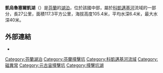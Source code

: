 {{Infobox lake
 | name = 凱烏魯塞爾凱湖
 | image = Keurusselka-WorldWind.jpg
 | caption = 凱烏魯塞爾凱湖衛星圖（紅圈）
 | image_bathymetry = 
 | caption_bathymetry = 
 | location = [[中芬蘭區|中芬蘭區]]
 | coordinates = {{WikidataCoord|display=it}}
 | type = 
 | pushpin_map=Finland#Europe
 | inflow = 
 | outflow = 
 | catchment = 
 | basin_countries = 芬蘭
 | length = {{convert|27|km|mi|abbr=on}}
 | width = 
 | area = {{convert|117.30|km2|sqmi|abbr=on}}
 | depth = {{convert|6.4|m|ft|abbr=on}}
 | max-depth = {{convert|40|m|ft|abbr=on}}
 | volume = 
 | residence_time = 
 | shore = 
 | elevation = {{convert|105.4|m|ft|abbr=on}}
 | islands = 
 | cities = [[凱烏魯|凱烏魯]]、[[曼泰|曼泰]]
}}

'''凱烏魯塞爾凱湖'''（{{lang-fi|Keurusselkä}}）是[[芬蘭|芬蘭]]的[[湖泊|湖泊]]，位於該國中部，屬於[[科凱邁基河|科凱邁基河]]流域的一部分，長27公里，面積117.3平方公里，海拔高度105.4米，平均水深6.4米，最大水深40米。

== 外部連結 ==
*{{cite web| title= Integrated Study of Keurusselkä Impact Structure| work= Project home page| author= University of Helsinki, Division of Geophysics| url= http://www.geo.physics.helsinki.fi/tutkimus/keurusselka.html| deadurl= yes| archiveurl= https://web.archive.org/web/20110720182508/http://www.geo.physics.helsinki.fi/tutkimus/keurusselka.html| archivedate= 2011-07-20| accessdate= 2013-04-21}}

{{Impact cratering on Earth}}

{{DEFAULTSORT:Keurusselka}}
[[Category:芬蘭湖泊|Category:芬蘭湖泊]]
[[Category:芬蘭撞擊坑|Category:芬蘭撞擊坑]]
[[Category:科凱邁基河流域|Category:科凱邁基河流域]]
[[Category:磁異常|Category:磁異常]]
[[Category:元古宙撞擊坑|Category:元古宙撞擊坑]]
[[Category:撞擊坑湖|Category:撞擊坑湖]]

{{Finland-geo-stub}}